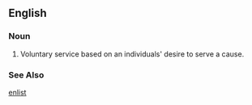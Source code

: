 ==English==
===Noun===

# Voluntary service based on an individuals' desire to serve a cause. 

===See Also===
[[enlist]]